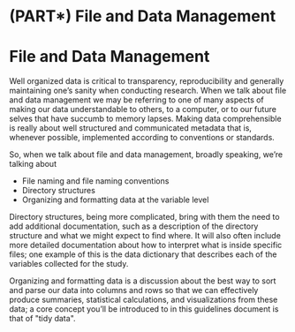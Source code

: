 # (PART\*) File and Data Management {-}

# File and Data Management

Well organized data is critical to transparency, reproducibility and generally maintaining one's sanity when conducting research. When we talk about file and data management we may be referring to one of many aspects of making our data understandable to others, to a computer, or to our future selves that have succumb to memory lapses. Making data comprehensible is really about well structured and communicated metadata that is, whenever possible, implemented according to conventions or standards.

So, when we talk about file and data management, broadly speaking, we're talking about

* File naming and file naming conventions
* Directory structures
* Organizing and formatting data at the variable level

Directory structures, being more complicated, bring with them the need to add additional documentation, such as a description of the directory structure and what we might expect to find where. It will also often include more detailed documentation about how to interpret what is inside specific files; one example of this is the data dictionary that describes each of the variables collected for the study.

Organizing and formatting data is a discussion about the best way to sort and parse our data into columns and rows so that we can effectively produce summaries, statistical calculations, and visualizations from these data; a core concept you'll be introduced to in this guidelines document is that of \"tidy data\".